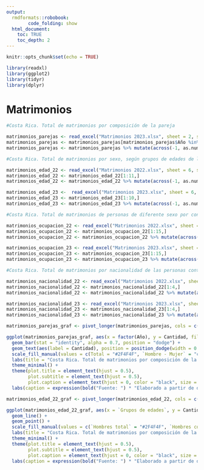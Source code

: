 ```yaml
---
output:
  rmdformats::robobook:
        code_folding: show
  html_document:
    toc: TRUE
    toc_depth: 2
---
```


```r
knitr::opts_chunk$set(echo = TRUE)
```

```r
library(readxl)
library(ggplot2)
library(tidyr)
library(dplyr)
```

# Matrimonios 

```r
#Costa Rica. Total de matrimonios por composición de la pareja

matrimonios_parejas <- read_excel("Matrimonios 2023.xlsx", sheet = 2, skip = 3)
matrimonios_parejas <- matrimonios_parejas[matrimonios_parejas$Año %in% c(2022, 2023), ]
matrimonios_parejas <- matrimonios_parejas %>% mutate(across(-1, as.numeric))
```

```r
#Costa Rica. Total de matrimonios por sexo, según grupos de edades de las personas contrayentes

matrimonios_edad_22 <- read_excel("Matrimonios 2022.xlsx", sheet = 6, skip = 3)
matrimonios_edad_22 <- matrimonios_edad_22[1:11,]
matrimonios_edad_22 <- matrimonios_edad_22 %>% mutate(across(-1, as.numeric))

matrimonios_edad_23 <-  read_excel("Matrimonios 2023.xlsx", sheet = 6, skip = 3)
matrimonios_edad_23 <- matrimonios_edad_23[1:10,]
matrimonios_edad_23 <- matrimonios_edad_23 %>% mutate(across(-1, as.numeric))
```

```r
#Costa Rica. Total de matrimonios de personas de diferente sexo por condición de actividad y ocupación del contrayente, según condición de actividad y ocupación de la contrayente

matrimonios_ocupacion_22 <- read_excel("Matrimonios 2022.xlsx", sheet = 10, skip = 3)
matrimonios_ocupacion_22 <- matrimonios_ocupacion_22[1:15,]
matrimonios_ocupacion_22 <- matrimonios_ocupacion_22 %>% mutate(across(-1, as.numeric))

matrimonios_ocupacion_23 <- read_excel("Matrimonios 2023.xlsx", sheet = 10, skip = 3)
matrimonios_ocupacion_23 <- matrimonios_ocupacion_23[1:15,]
matrimonios_ocupacion_23 <- matrimonios_ocupacion_23 %>% mutate(across(-1, as.numeric))
```

```r
#Costa Rica. Total de matrimonios por nacionalidad de las personas contrayentes, según composición de la pareja.

matrimonios_nacionalidad_22 <- read_excel("Matrimonios 2022.xlsx", sheet = 12, skip = 3)
matrimonios_nacionalidad_22 <- matrimonios_nacionalidad_22[1:4,]
matrimonios_nacionalidad_22 <- matrimonios_nacionalidad_22 %>% mutate(across(-1, as.numeric))

matrimonios_nacionalidad_23 <- read_excel("Matrimonios 2023.xlsx", sheet = 12, skip = 3)
matrimonios_nacionalidad_23 <- matrimonios_nacionalidad_23[1:4,]
matrimonios_nacionalidad_23 <- matrimonios_nacionalidad_23 %>% mutate(across(-1, as.numeric))
```

```r
matrimonios_parejas_graf <- pivot_longer(matrimonios_parejas, cols = c(Total,`Hombre - Mujer`,`Hombre - Hombre`,`Mujer - Mujer`), names_to = "Composición", values_to = "Cantidad")
```

```r
ggplot(matrimonios_parejas_graf, aes(x = factor(Año), y = Cantidad, fill = Composición)) +
  geom_bar(stat = "identity", alpha = 0.7, position = "dodge") +
  geom_text(aes(label = Cantidad), position = position_dodge(width = 0.9), vjust = -0.5) +
  scale_fill_manual(values = c(Total = "#2F4F4F", `Hombre - Mujer` = "cadetblue3", `Hombre - Hombre` = "#BCEE68",`Mujer - Mujer` = "#6E8B3D" ), name = "Tipo de Composición") +  
  labs(title = "Costa Rica. Total de matrimonios por composición de la pareja.", subtitle = "2022-2023", x = "Año") +
  theme_minimal() +
  theme(plot.title = element_text(hjust = 0.5),
        plot.subtitle = element_text(hjust = 0.5),
        plot.caption = element_text(hjust = 0, color = "black", size = 8)) +
  labs(caption = expression(bold("Fuente: ") * "Elaborado a partir de datos del INEC."))
```

```r
matrimonios_edad_22_graf <- pivot_longer(matrimonios_edad_22, cols = c(`Hombres total`,`Hombres con mujeres`,`Hombres con hombres`,`Mujeres total`, `Mujeres con hombres`, `Mujeres con mujeres`), names_to = "Composición", values_to = "Cantidad")
```

```r
ggplot(matrimonios_edad_22_graf, aes(x = `Grupos de edades`, y = Cantidad, fill = Composición)) + 
  geom_line() + 
  geom_point() + 
  scale_fill_manual(values = c(`Hombres total` = "#2F4F4F", `Hombres con mujeres` = "cadetblue3", `Hombres con hombres` = "#BCEE68",`Mujeres total` = "#6E8B3D", `Mujeres con hombres` = "#AEEEEE", `Mujeres con mujeres` = "#B4EEB4"), name = "Tipo de Composición") +
  labs(title = "Costa Rica. Total de matrimonios por composición de la pareja.", subtitle = "2022-2023") +
  theme_minimal() +
  theme(plot.title = element_text(hjust = 0.5),
        plot.subtitle = element_text(hjust = 0.5),
        plot.caption = element_text(hjust = 0, color = "black", size = 8)) +
  labs(caption = expression(bold("Fuente: ") * "Elaborado a partir de datos del INEC."))
```

